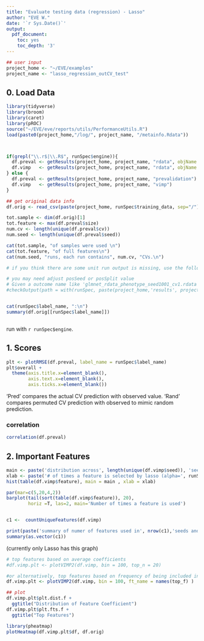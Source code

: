 ```yaml
---
title: "Evaluate testing data (regression) - Lasso"
author: "EVE W."
date: '`r Sys.Date()`'
output:
  pdf_document:
    toc: yes
    toc_depth: '3'
---
```

 

```r
## user input
project_home <- "~/EVE/examples"
project_name <- "lasso_regression_outCV_test"
```

## 0. Load Data
```r
library(tidyverse)
library(broom)
library(caret)
library(pROC)
source("~/EVE/eve/reports/utils/PerformanceUtils.R")
load(paste0(project_home,"/log/", project_name, "/metainfo.Rdata"))



if(grepl("\\.r$|\\.R$", runSpec$engine)){
  df.preval <- getResults(project_home, project_name, "rdata", objName = "df_pred")
  df.vimp   <- getResults(project_home, project_name, "rdata", objName = "df_vimp")
} else {
  df.preval <- getResults(project_home, project_name, "prevalidation")
  df.vimp   <- getResults(project_home, project_name, "vimp")
}

## get original data info
df.orig <- read_csv(paste(project_home, runSpec$training_data, sep="/"))

tot.sample <- dim(df.orig)[1]
tot.feature <- max(df.preval$size)
num.cv <- length(unique(df.preval$cv))
num.seed <- length(unique(df.preval$seed))

cat(tot.sample, "of samples were used \n")
cat(tot.feature, "of full features\n")
cat(num.seed, "runs, each run contains", num.cv, "CVs.\n")

# if you think there are some unit run output is missing, use the following to figure out which ones are missing; then you can check out their log output to see whether there are specific errors

# you may need adjust posSeed or posSplit value
# Given a outcome name like 'glmnet_rdata_phenotype_seed1001_cv1.rdata', and the function splitting the output name by '_', the index of seed value is 4, and that of cv split is 5. So there are posSeed=4, posSplit = 5 below.
#checkOutput(path = with(runSpec, paste(project_home,'results', project_name, sep='/')), pattern = paste( '\\.rdata', sep=''), posSeed=4, posSplit = 5 )


cat(runSpec$label_name, ":\n")
summary(df.orig[[runSpec$label_name]])



```
run with `r runSpec$engine`.

## 1. Scores

```r
plt <- plotRMSE(df.preval, label_name = runSpec$label_name)
plt$overall +
  theme(axis.title.x=element_blank(),
        axis.text.x=element_blank(),
        axis.ticks.x=element_blank())
```

'Pred' compares the actual CV prediction with observed value. 'Rand' compares permuted CV prediction with observed to mimic random prediction.

### correlation

```r
correlation(df.preval)
```


## 2. Important Features

```r
main <- paste('distribution across', length(unique(df.vimp$seed)), 'seed x', length(unique(df.vimp$cv)),'CV')
xlab <- paste('# of times a feature is selected by lasso (alpha=', runSpec$alpha,')')
hist(table(df.vimp$feature), main = main , xlab = xlab)
```

```r
par(mar=c(5,20,4,2))
barplot(tail(sort(table(df.vimp$feature)), 20), 
        horiz =T, las=2, main='Number of times a feature is used')


c1 <-  countUniqueFeatures(df.vimp)

print(paste('summary of numer of features used in', nrow(c1),'seeds and', ncol(c1),'CVs'))
summary(as.vector(c1))

```
(currently only Lasso has this graph)


```r

# top features based on average coefficients
#df.vimp.plt <- plotVIMP2(df.vimp, bin = 100, top_n = 20)

#or alternatively, top features based on frequency of being included in the model
df.vimp.plt <- plotVIMP2(df.vimp, bin = 100, ft_name = names(top_f) )

## plot
df.vimp.plt$plt.dist.f +
  ggtitle("Distribution of Feature Coefficient")
df.vimp.plt$plt.fts.f +
  ggtitle("Top Features")
```

```r
library(pheatmap)
plotHeatmap(df.vimp.plt$df, df.orig)
```


